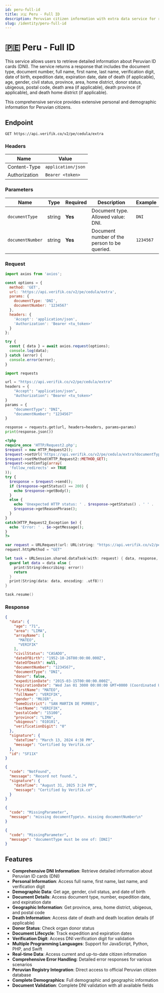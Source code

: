 ```yaml
---
id: peru-full-id
title: 🇵🇪 Peru - Full ID
description: Peruvian citizen information with extra data service for retrieving comprehensive DNI details
slug: /identity/peru-full-id
---
```



# 🇵🇪 Peru - Full ID

This service allows users to retrieve detailed information about Peruvian ID cards (DNI). The service returns a response that includes the document type, document number, full name, first name, last name, verification digit, date of birth, expedition date, expiration date, date of death (if applicable), age, gender, civil status, province, area, home district, donor status, ubigeous, postal code, death area (if applicable), death province (if applicable), and death home district (if applicable).

This comprehensive service provides extensive personal and demographic information for Peruvian citizens.

## Endpoint

```
GET https://api.verifik.co/v2/pe/cedula/extra
```

### Headers

| Name          | Value              |
| ------------- | ------------------ |
| Content-Type  | `application/json` |
| Authorization | `Bearer <token>`   |

### Parameters

| Name | Type | Required | Description | Example |
| ---- | ---- | -------- | ----------- | ------- |
| `documentType` | string | **Yes** | Document type. Allowed value: DNI. | `DNI` |
| `documentNumber` | string | **Yes** | Document number of the person to be queried. | `1234567` |

### Request

<Tabs>
  <TabItem value="javascript" label="JavaScript">

```javascript
import axios from 'axios';

const options = {
  method: 'GET',
  url: 'https://api.verifik.co/v2/pe/cedula/extra',
  params: {
    documentType: 'DNI',
    documentNumber: '1234567'
  },
  headers: {
    'Accept': 'application/json',
    'Authorization': 'Bearer <tu_token>'
  }
};

try {
  const { data } = await axios.request(options);
  console.log(data);
} catch (error) {
  console.error(error);
}
```

  </TabItem>
  <TabItem value="python" label="Python">

```python
import requests

url = "https://api.verifik.co/v2/pe/cedula/extra"
headers = {
    "Accept": "application/json",
    "Authorization": "Bearer <tu_token>"
}
params = {
    "documentType": "DNI",
    "documentNumber": "1234567"
}

response = requests.get(url, headers=headers, params=params)
print(response.json())
```

  </TabItem>
  <TabItem value="php" label="PHP">

```php
<?php
require_once 'HTTP/Request2.php';
$request = new HTTP_Request2();
$request->setUrl('https://api.verifik.co/v2/pe/cedula/extra?documentType=DNI&documentNumber=1234567');
$request->setMethod(HTTP_Request2::METHOD_GET);
$request->setConfig(array(
  'follow_redirects' => TRUE
));
try {
  $response = $request->send();
  if ($response->getStatus() == 200) {
    echo $response->getBody();
  }
  else {
    echo 'Unexpected HTTP status: ' . $response->getStatus() . ' ' .
    $response->getReasonPhrase();
  }
}
catch(HTTP_Request2_Exception $e) {
  echo 'Error: ' . $e->getMessage();
}
?>
```

  </TabItem>
  <TabItem value="swift" label="Swift">

```swift
var request = URLRequest(url: URL(string: "https://api.verifik.co/v2/pe/cedula/extra?documentType=DNI&documentNumber=1234567")!,timeoutInterval: Double.infinity)
request.httpMethod = "GET"

let task = URLSession.shared.dataTask(with: request) { data, response, error in 
  guard let data = data else {
    print(String(describing: error))
    return
  }
  print(String(data: data, encoding: .utf8)!)
}

task.resume()
```

  </TabItem>
</Tabs>

### Response

<Tabs>
  <TabItem value="200" label="200">

```json
{
  "data": {
    "age": "71",
    "area": "LIMA",
    "arrayName": [
      "MATEO",
      "VERIFIK"
    ],
    "civilStatus": "CASADO",
    "dateOfBirth": "1952-10-26T00:00:00.000Z",
    "dateOfDeath": null,
    "documentNumber": "1234567",
    "documentType": "DNI",
    "donor": false,
    "expeditionDate": "2015-03-15T00:00:00.000Z",
    "expirationDate": "Wed Jan 01 3000 00:00:00 GMT+0000 (Coordinated Universal Time)",
    "firstName": "MATEO",
    "fullName": "VERIFIK",
    "gender": "MUJER",
    "homeDistrict": "SAN MARTIN DE PORRES",
    "lastName": "VERIFIK",
    "postalCode": "15100",
    "province": "LIMA",
    "ubigeous": "010101",
    "verificationDigit": "0"
  },
  "signature": {
    "dateTime": "March 13, 2024 4:38 PM",
    "message": "Certified by Verifik.co"
  },
  "id": "SF11X"
}
```

  </TabItem>
  <TabItem value="404" label="404">

```json
{
  "code": "NotFound",
  "message": "Record not found.",
  "signature": {
    "dateTime": "August 31, 2025 3:24 PM",
    "message": "Certified by Verifik.co"
  }
}
```

  </TabItem>
  <TabItem value="409" label="409 - Missing parameters">

```json
{
  "code": "MissingParameter",
  "message": "missing documentType\n. missing documentNumber\n"
}
```

  </TabItem>
  <TabItem value="409b" label="409 - Invalid documentType">

```json
{
  "code": "MissingParameter",
  "message": "documentType must be one of: [DNI]"
}
```

  </TabItem>
</Tabs>

## Features

- **Comprehensive DNI Information**: Retrieve detailed information about Peruvian ID cards (DNI)
- **Personal Information**: Access full name, first name, last name, and verification digit
- **Demographic Data**: Get age, gender, civil status, and date of birth
- **Document Details**: Access document type, number, expedition date, and expiration date
- **Geographic Information**: Get province, area, home district, ubigeous, and postal code
- **Death Information**: Access date of death and death location details (if applicable)
- **Donor Status**: Check organ donor status
- **Document Lifecycle**: Track expedition and expiration dates
- **Verification Digit**: Access DNI verification digit for validation
- **Multiple Programming Languages**: Support for JavaScript, Python, PHP, and Swift
- **Real-time Data**: Access current and up-to-date citizen information
- **Comprehensive Error Handling**: Detailed error responses for various scenarios
- **Peruvian Registry Integration**: Direct access to official Peruvian citizen database
- **Complete Demographics**: Full demographic and geographic information
- **Document Validation**: Complete DNI validation with all available fields

